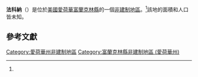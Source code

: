 {{noteTA
|G1=USState
|G2=地名
|G3=Unit
}}
{{Infobox settlement
|official_name            = 法科納
|native_name              = Faulkner
|settlement_type          = [[非建制地區|非建制地區]]
|image_skyline            = 
|imagesize                = 
|pushpin_map              = Iowa
|pushpin_label            = 法科納
|pushpin_label_position   = top
|pushpin_map_caption      = 法科納在愛荷華州的位置
|subdivision_type         = [[世界政區索引|國家]]
|subdivision_type1        = [[美国州份|州份]]
|subdivision_type2        = [[愛荷華州行政区划|縣]]
|subdivision_name         = [[美国|美国]]
|subdivision_name1        = [[愛荷華州|愛荷華州]]
|subdivision_name2        = [[富蘭克林縣_(愛荷華州)|富蘭克林縣]]
|elevation_ft             = 1109
|area_total_km2           = 
|area_total_sq_mi         = 
|area_land_km2            = 
|area_land_sq_mi          = 
|area_water_km2           = 
|area_water_sq_mi         = 
|population_as_of         = 
|population_footnotes     = 
|population_total         = 
|population_metro         = 
|population_density_km2   = 
|population_density_sq_mi = 
|timezone                 = [[北美中部時區|北美中部時區]]
|utc_offset               = -6
|coordinates              = {{coord|42|36|55|N|93|05|10|W|region:US-IA|display=inline,title}}
| coor_pinpoint           = 
| coordinates_footnotes   = 
|timezone_DST             = CDT
|utc_offset_DST           = -5
|area_code                = {{link-en|电话区号641|Area code 641|641}}
|blank_name = [[地名信息系统|GNIS ID]]
|blank_info = 456560<ref name="gnis">{{cite gnis|456560|name=Faulkner}}</ref>
}}
'''法科納'''（{{lang-en|Faulkner}}）是位於[[美國|美國]][[愛荷華|愛荷華]][[富蘭克林縣_(愛荷華州)|富蘭克林縣]]的一個[[非建制地區|非建制地區]]。<ref name="gnis"/>該地的面積和人口皆未知。

== 參考文獻 ==
{{reflist}}

{{富蘭克林縣 (愛荷華州)}}
[[Category:愛荷華州非建制地區|Category:愛荷華州非建制地區]]
[[Category:富蘭克林縣非建制地區_(愛荷華州)|Category:富蘭克林縣非建制地區 (愛荷華州)]]

{{Iowa-geo-stub}}
